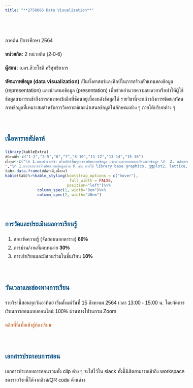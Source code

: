 ```yaml
---
title: "**2758686 Data Visualization**"
---
```



</br>

ภาคต้น ปีการศึกษา 2564

**หน่วยกิต: ** 2 หน่วยกิต (2-0-6)

**ผู้สอน: ** อ.ดร.สิวะโชติ ศรีสุทธิยากร

**ทัศนภาพข้อมูล (data visualization)** เป็นทั้งศาสตร์และศิลป์ในการสร้างตัวแทนของข้อมูล (representation) และนำเสนอข้อมูล (presentation) เพื่อช่วยอำนวยความสะดวกหรือทำให้ผู้ใช้ข้อมูลสามารถเข้าถึงสารสนเทศเชิงลึกที่ซ้อนอยู่เบื้องหลังข้อมูลได้ รายวิชานี้จะกล่าวถึงการพัฒนาทัศนภาพข้อมูลที่เหมาะสมสำหรับการวิเคราะห์และนำเสนอข้อมูลในลักษณะต่าง ๆ ภายใต้บริบทต่าง ๆ 


</br>

### เนื้อหารายสัปดาห์


```r

library(kableExtra)
สัปดาห์ที่<-c("1-2","3-5","6","7","8-10","11-12","13-14","15-16")
เนื้อหา<-c("\n 1.แนะนำรายวิชา มโนทัศน์พื้นฐานของทัศนภาพข้อมูล กระบวนการออกแบบทัศนภาพข้อมูล \n  2. หลักการพัฒนาทัศนภาพข้อมูล ได้แก่ การกำหนดตัวแทนข้อมูล (data representation) การกำหนดวิธีการนำเสนอ (presentation) \n 3. ทบทวนการใช้โปรแกรม R เบื้องต้น เช่น การแนะนำสภาพแวดล้อมของโปรแกรม มโนทัศน์เกี่ยวกับตัวแปร การนำข้อมูลเข้าสู่โปรแกรม และการจัดระเบียบและจัดกระทำข้อมูล \n 4. แนะนำเครื่องมืออื่น ๆ สำหรับสร้างทัศนภาพข้อมูล
","\n 1.แนะนำการสร้างทัศนภาพข้อมูลด้วย R เช่น การใช้ library base graphics, ggplot2, lattice, plotly, bokeh, highcharter เป็นต้น \n 2. แนะนำการสร้างทัศนภาพข้อมูลด้วยโปรแกรม Python เช่น การใช้ library mathplotlib, seaborn, plotly, bokeh เป็นต้น", "แนะนำ R/Python markdown และหัวข้ออื่น ๆ ที่เกี่ยวข้อง เช่น การสร้าง reproducible report การสร้างหน้า website อย่างง่าย การสร้าง website ด้วย library blogdown เป็นต้น", "การนำเสนองานสร้างทัศนภาพข้อมูล" ,"การออกแบบทัศนภาพข้อมูลแบบมีปฏิสัมพันธ์ (interactive data visualization) และแนะนำการใช้ Shiny R", "การออกแบบและสร้าง Dashboard", "การสร้างทัศนภาพข้อมูลเชิงพื้นที่ (geospatial data visualization)" ,"Text Visualization")
tab<-data.frame(สัปดาห์ที่,เนื้อหา)
kable(tab)%>%kable_styling(bootstrap_options = c("hover"),
                            full_width = FALSE,
                           position="left")%>%
              column_spec(1, width="8em")%>%
              column_spec(2, width="40em")


```

</br>

### การวัดและประเมินผลการเรียนรู้

1. สอบวัดความรู้ (จัดสอบนอกตาราง) **60%**
2. การบ้าน/งานที่มอบหมาย  **30%**
3. การเข้าเรียนและมีส่วนร่วมในชั้นเรียน  **10%**

</br>

### วันเวลาและช่องทางการเรียน

รายวิชานี้สอนทุกวันอาทิตย์ เริ่มตั้งแต่วันที่ 15 สิงหาคม 2564 เวลา 13:00 - 15:00 น. โดยจัดการเรียนการสอนแบบออนไลน์ 100% ผ่านทางโปรแกรม Zoom 

[คลิกที่นี่เพื่อเข้าสู่ห้องเรียน](https://chula.zoom.us/j/4256499854?pwd=ajNudWEweDRJS1VLbmQvblg4QXE2UT09)

</br>

### เอกสารประกอบการสอน

เอกสารประกอบการสอนรวมทั้ง clip ต่าง ๆ จะใส่ไว้ใน slack ทั้งนี้นิสิตสามารถเข้าถึง workspace ของรายวิชานี้ได้จากลิงค์/QR code ด้านล่าง






<style>

@import url('https://fonts.googleapis.com/css2?family=Sarabun&display=swap');

body{ /* Normal  */
      font-size: 16px;
      font-family: 'Sarabun', sans-serif;
      line-height: 1.7em;
  }
td {  /* Table  */
  font-size: 16px;
  font-family: 'Sarabun', sans-serif;

}
h1.title {
  font-size: 38px;
  color: #004D7F;
}
h1 { /* Header 1 */
  font-size: 28px;
  color: #004D7F;

}
h2 { /* Header 2 */
    font-size: 22px;
    color: #004D7F;

}
h3 { /* Header 3 */
  font-size: 20px;
  font-family: 'Sarabun', sans-serif;  
  color: #004D7F;

}
code.r{ /* Code block */
    font-size: 12px;
}
pre { /* Code block - determines code spacing between lines */
    font-size: 14px;
}


a:link {
  color: #B84C00; 
  background-color: transparent; 
  text-decoration: none;
}

</style>





